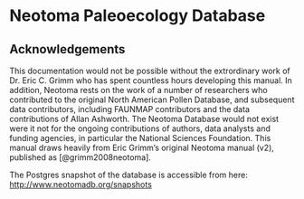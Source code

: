 # Neotoma Paleoecology Database

## Acknowledgements

This documentation would not be possible without the extrordinary work
of Dr. Eric C. Grimm who has spent countless hours developing this
manual. In addition, Neotoma rests on the work of a number of
researchers who contributed to the original North American Pollen
Database, and subsequent data contributors, including FAUNMAP
contributors and the data contributions of Allan Ashworth. The Neotoma
Database would not exist were it not for the ongoing contributions of
authors, data analysts and funding agencies, in particular the National
Sciences Foundation. This manual draws heavily from Eric Grimm's
original Neotoma manual (v2), published as [@grimm2008neotoma].

The Postgres snapshot of the database is accessible from here:
<http://www.neotomadb.org/snapshots>
